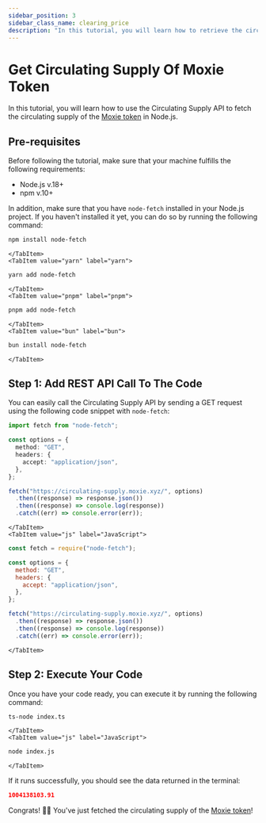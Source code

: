 ```yaml
---
sidebar_position: 3
sidebar_class_name: clearing_price
description: "In this tutorial, you will learn how to retrieve the circulating supply of the Moxie token using the Circulating Supply API."
---
```



# Get Circulating Supply Of Moxie Token

In this tutorial, you will learn how to use the Circulating Supply API to fetch the circulating supply of the [Moxie token](https://build.moxie.xyz/the-moxie-protocol/moxie-token) in Node.js.

## Pre-requisites

Before following the tutorial, make sure that your machine fulfills the following requirements:

- Node.js v.18+
- npm v.10+

In addition, make sure that you have `node-fetch` installed in your Node.js project. If you haven't installed it yet, you can do so by running the following command:

<Tabs>
    <TabItem value="npm" label="npm">

```bash
npm install node-fetch
```

    </TabItem>
    <TabItem value="yarn" label="yarn">

```bash
yarn add node-fetch
```

    </TabItem>
    <TabItem value="pnpm" label="pnpm">

```bash
pnpm add node-fetch
```

    </TabItem>
    <TabItem value="bun" label="bun">

```bash
bun install node-fetch
```

    </TabItem>

</Tabs>

## Step 1: Add REST API Call To The Code

You can easily call the Circulating Supply API by sending a GET request using the following code snippet with `node-fetch`:

<Tabs>
    <TabItem value="ts" label="TypeScript">

```ts title="index.ts"
import fetch from "node-fetch";

const options = {
  method: "GET",
  headers: {
    accept: "application/json",
  },
};

fetch("https://circulating-supply.moxie.xyz/", options)
  .then((response) => response.json())
  .then((response) => console.log(response))
  .catch((err) => console.error(err));
```

    </TabItem>
    <TabItem value="js" label="JavaScript">

```js title="index.js"
const fetch = require("node-fetch");

const options = {
  method: "GET",
  headers: {
    accept: "application/json",
  },
};

fetch("https://circulating-supply.moxie.xyz/", options)
  .then((response) => response.json())
  .then((response) => console.log(response))
  .catch((err) => console.error(err));
```

    </TabItem>

</Tabs>

## Step 2: Execute Your Code

Once you have your code ready, you can execute it by running the following command:

<Tabs>
    <TabItem value="ts" label="TypeScript">

```sh
ts-node index.ts
```

    </TabItem>
    <TabItem value="js" label="JavaScript">

```sh
node index.js
```

    </TabItem>

</Tabs>

If it runs successfully, you should see the data returned in the terminal:

```json
1004138103.91
```

Congrats! 🥳🎉 You've just fetched the circulating supply of the [Moxie token](https://build.moxie.xyz/the-moxie-protocol/moxie-token)!

<DeveloperSupport />
